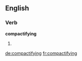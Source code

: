 ==English==

===Verb===
'''compactifying'''

# {{present participle of|[[compactify]]}}

[[de:compactifying]]
[[fr:compactifying]]